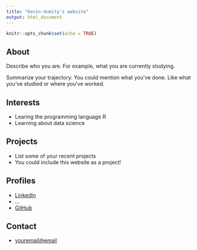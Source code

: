```yaml
---
title: "kevin-dumity's website"
output: html_document
---
```


```r
knitr::opts_chunk$set(echo = TRUE)
```

## About

Describe who you are. For example, what you are currently studying.

Summarize your trajectory. You could mention what you've done. Like what you've studied or where you've worked.

## Interests

* Learing the programming language R
* Learning about data science

## Projects

* List some of your recent projects
* You could include this website as a project!

## Profiles 

* [LinkedIn](https://www.linkedin.com/in/yourprofile/)
* ...
* [GitHub](http://github.com/kevin-dumity)

## Contact

* [youremail@email](mailto:kevin.dumity@hotmail.com)